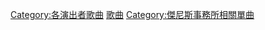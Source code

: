 {{DEFAULTSORT:Shonentai}}
[[Category:各演出者歌曲|Category:各演出者歌曲]]
[[Category:少年隊|歌曲]]
[[Category:傑尼斯事務所相關單曲|Category:傑尼斯事務所相關單曲]]